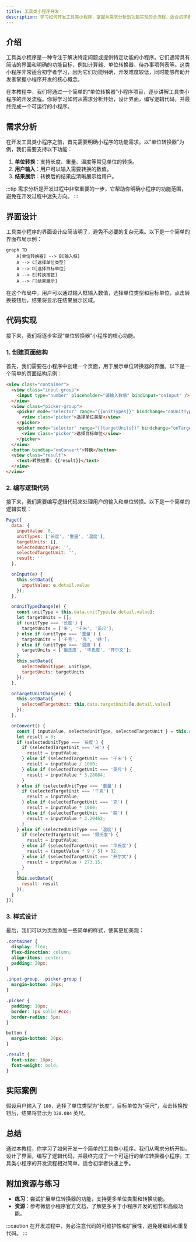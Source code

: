 ```yaml
---
title: 工具类小程序开发
description: 学习如何开发工具类小程序，掌握从需求分析到功能实现的全流程，适合初学者快速上手。
---
```


## 介绍

工具类小程序是一种专注于解决特定问题或提供特定功能的小程序。它们通常具有简洁的界面和明确的功能目标，例如计算器、单位转换器、待办事项列表等。这类小程序非常适合初学者学习，因为它们功能明确，开发难度较低，同时能够帮助开发者掌握小程序开发的核心概念。

在本教程中，我们将通过一个简单的“单位转换器”小程序项目，逐步讲解工具类小程序的开发流程。你将学习如何从需求分析开始，设计界面，编写逻辑代码，并最终完成一个可运行的小程序。

## 需求分析

在开发工具类小程序之前，首先需要明确小程序的功能需求。以“单位转换器”为例，我们需要支持以下功能：

1. **单位转换**：支持长度、重量、温度等常见单位的转换。
2. **用户输入**：用户可以输入需要转换的数值。
3. **结果展示**：转换后的结果应清晰展示给用户。

:::tip
需求分析是开发过程中非常重要的一步，它帮助你明确小程序的功能范围，避免在开发过程中迷失方向。
:::

## 界面设计

工具类小程序的界面设计应简洁明了，避免不必要的复杂元素。以下是一个简单的界面布局示例：

```mermaid
graph TD
    A[单位转换器] --> B[输入框]
    A --> C[选择单位类型]
    A --> D[选择目标单位]
    A --> E[转换按钮]
    A --> F[结果展示]
```

在这个布局中，用户可以通过输入框输入数值，选择单位类型和目标单位，点击转换按钮后，结果将显示在结果展示区域。

## 代码实现

接下来，我们将逐步实现“单位转换器”小程序的核心功能。

### 1. 创建页面结构

首先，我们需要在小程序中创建一个页面，用于展示单位转换器的界面。以下是一个简单的页面结构示例：

```html
<view class="container">
  <view class="input-group">
    <input type="number" placeholder="请输入数值" bindinput="onInput" />
  </view>
  <view class="picker-group">
    <picker mode="selector" range="{{unitTypes}}" bindchange="onUnitTypeChange">
      <view class="picker">选择单位类型</view>
    </picker>
    <picker mode="selector" range="{{targetUnits}}" bindchange="onTargetUnitChange">
      <view class="picker">选择目标单位</view>
    </picker>
  </view>
  <button bindtap="onConvert">转换</button>
  <view class="result">
    <text>转换结果: {{result}}</text>
  </view>
</view>
```

### 2. 编写逻辑代码

接下来，我们需要编写逻辑代码来处理用户的输入和单位转换。以下是一个简单的逻辑实现：

```javascript
Page({
  data: {
    inputValue: 0,
    unitTypes: ['长度', '重量', '温度'],
    targetUnits: [],
    selectedUnitType: '',
    selectedTargetUnit: '',
    result: ''
  },

  onInput(e) {
    this.setData({
      inputValue: e.detail.value
    });
  },

  onUnitTypeChange(e) {
    const unitType = this.data.unitTypes[e.detail.value];
    let targetUnits = [];
    if (unitType === '长度') {
      targetUnits = ['米', '千米', '英尺'];
    } else if (unitType === '重量') {
      targetUnits = ['千克', '克', '磅'];
    } else if (unitType === '温度') {
      targetUnits = ['摄氏度', '华氏度', '开尔文'];
    }
    this.setData({
      selectedUnitType: unitType,
      targetUnits: targetUnits
    });
  },

  onTargetUnitChange(e) {
    this.setData({
      selectedTargetUnit: this.data.targetUnits[e.detail.value]
    });
  },

  onConvert() {
    const { inputValue, selectedUnitType, selectedTargetUnit } = this.data;
    let result = 0;
    if (selectedUnitType === '长度') {
      if (selectedTargetUnit === '米') {
        result = inputValue;
      } else if (selectedTargetUnit === '千米') {
        result = inputValue / 1000;
      } else if (selectedTargetUnit === '英尺') {
        result = inputValue * 3.28084;
      }
    } else if (selectedUnitType === '重量') {
      if (selectedTargetUnit === '千克') {
        result = inputValue;
      } else if (selectedTargetUnit === '克') {
        result = inputValue * 1000;
      } else if (selectedTargetUnit === '磅') {
        result = inputValue * 2.20462;
      }
    } else if (selectedUnitType === '温度') {
      if (selectedTargetUnit === '摄氏度') {
        result = inputValue;
      } else if (selectedTargetUnit === '华氏度') {
        result = (inputValue * 9 / 5) + 32;
      } else if (selectedTargetUnit === '开尔文') {
        result = inputValue + 273.15;
      }
    }
    this.setData({
      result: result
    });
  }
});
```

### 3. 样式设计

最后，我们可以为页面添加一些简单的样式，使其更加美观：

```css
.container {
  display: flex;
  flex-direction: column;
  align-items: center;
  padding: 20px;
}

.input-group, .picker-group {
  margin-bottom: 20px;
}

.picker {
  padding: 10px;
  border: 1px solid #ccc;
  border-radius: 5px;
}

button {
  margin-bottom: 20px;
}

.result {
  font-size: 18px;
  font-weight: bold;
}
```

## 实际案例

假设用户输入了 `100`，选择了单位类型为“长度”，目标单位为“英尺”，点击转换按钮后，结果将显示为 `328.084` 英尺。

## 总结

通过本教程，你学习了如何开发一个简单的工具类小程序。我们从需求分析开始，设计了界面，编写了逻辑代码，并最终完成了一个可运行的单位转换器小程序。工具类小程序的开发流程相对简单，适合初学者快速上手。

## 附加资源与练习

- **练习**：尝试扩展单位转换器的功能，支持更多单位类型和转换功能。
- **资源**：参考微信小程序官方文档，了解更多关于小程序开发的细节和高级功能。

:::caution
在开发过程中，务必注意代码的可维护性和扩展性，避免硬编码和重复代码。
:::
